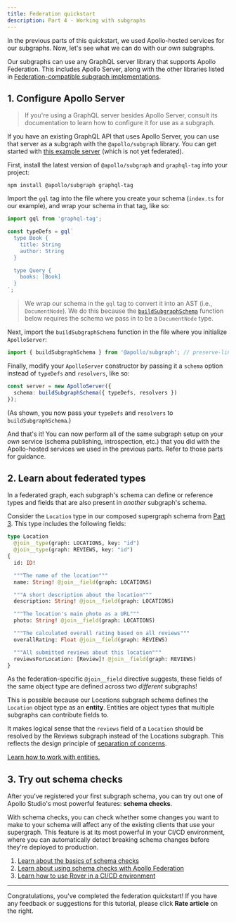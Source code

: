 ```yaml
---
title: Federation quickstart
description: Part 4 - Working with subgraphs
---
```


In the previous parts of this quickstart, we used Apollo-hosted services for our subgraphs. Now, let's see what we can do with our _own_ subgraphs.

Our subgraphs can use any GraphQL server library that supports Apollo Federation. This includes Apollo Server, along with the other libraries listed in [Federation-compatible subgraph implementations](../building-supergraphs/supported-subgraphs/).

## 1. Configure Apollo Server

> If you're using a GraphQL server besides Apollo Server, consult its documentation to learn how to configure it for use as a subgraph.

If you have an existing GraphQL API that uses Apollo Server, you can use that server as a subgraph with the `@apollo/subgraph` library. You can get started with [this example server](https://github.com/apollographql/docs-examples/blob/main/apollo-server/v4/getting-started) (which is not yet federated).

First, install the latest version of `@apollo/subgraph` and `graphql-tag` into your project:

```shell
npm install @apollo/subgraph graphql-tag
```

Import the `gql` tag into the file where you create your schema (`index.ts` for our example), and wrap your schema in that tag, like so:

<MultiCodeBlock>

```ts title="index.ts"
import gql from 'graphql-tag';

const typeDefs = gql`
  type Book {
    title: String
    author: String
  }

  type Query {
    books: [Book]
  }
`;
```

</MultiCodeBlock>

> We wrap our schema in the `gql` tag to convert it into an AST (i.e., `DocumentNode`). We do this because the [`buildSubgraphSchema`](/apollo-server/using-federation/api/apollo-subgraph/#buildsubgraphschema) function below requires the schema we pass in to be a `DocumentNode` type.

Next, import the `buildSubgraphSchema` function in the file where you initialize `ApolloServer`:

<MultiCodeBlock>

```ts title="index.ts"
import { buildSubgraphSchema } from '@apollo/subgraph'; // preserve-line
```

</MultiCodeBlock>

Finally, modify your `ApolloServer` constructor by passing it a `schema` option instead of `typeDefs` and `resolvers`, like so:

<MultiCodeBlock>

```ts title="index.ts"
const server = new ApolloServer({
  schema: buildSubgraphSchema({ typeDefs, resolvers })
});
```

</MultiCodeBlock>

(As shown, you now pass your `typeDefs` and `resolvers` to `buildSubgraphSchema`.)

And that's it! You can now perform all of the same subgraph setup on your _own_ service (schema publishing, introspection, etc.) that you did with the Apollo-hosted services we used in the previous parts. Refer to those parts for guidance.

## 2. Learn about federated types

In a federated graph, each subgraph's schema can define or reference types and fields that are also present in _another_ subgraph's schema.

Consider the `Location` type in our composed supergraph schema from [Part 3](./local-composition/#2-perform-composition). This type includes the following fields:

```graphql
type Location
  @join__type(graph: LOCATIONS, key: "id")
  @join__type(graph: REVIEWS, key: "id")
{
  id: ID!

  """The name of the location"""
  name: String! @join__field(graph: LOCATIONS)

  """A short description about the location"""
  description: String! @join__field(graph: LOCATIONS)

  """The location's main photo as a URL"""
  photo: String! @join__field(graph: LOCATIONS)

  """The calculated overall rating based on all reviews"""
  overallRating: Float @join__field(graph: REVIEWS)

  """All submitted reviews about this location"""
  reviewsForLocation: [Review]! @join__field(graph: REVIEWS)
}
```

As the federation-specific `@join__field` directive suggests, these fields of the same object type are defined across two _different_ subgraphs!

This is possible because our Locations subgraph schema defines the `Location` object type as an **entity**. Entities are object types that multiple subgraphs can contribute fields to.

It makes logical sense that the `reviews` field of a `Location` should be resolved by the Reviews subgraph instead of the Locations subgraph. This reflects the design principle of [separation of concerns](../#separation-of-concerns).

[Learn how to work with entities.](../entities/)

## 3. Try out schema checks

After you've registered your first subgraph schema, you can try out one of Apollo Studio's most powerful features: **schema checks**.

With schema checks, you can check whether some changes you want to make to your schema will affect any of the existing clients that use your supergraph. This feature is at its most powerful in your CI/CD environment, where you can automatically detect breaking schema changes before they're deployed to production.

1. [Learn about the basics of schema checks](/studio/schema-checks/)
2. [Learn about using schema checks with Apollo Federation](../managed-federation/federated-schema-checks/)
3. [Learn how to use Rover in a CI/CD environment](/rover/ci-cd/)

---

Congratulations, you've completed the federation quickstart! If you have any feedback or suggestions for this tutorial, please click **Rate article** on the right.
